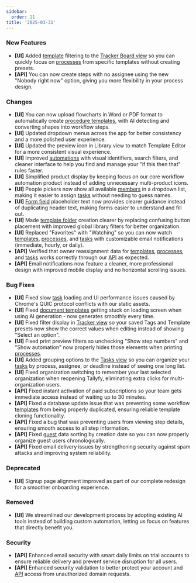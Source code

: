 ```yaml
---
sidebar:
  order: 11
title: '2025-03-31'
---
```


### New Features

- **[UI]** Added [template](/products/pro/documenting/templates/) filtering to the [Tracker Board view](/products/pro/tracking-and-tasks/tracker-view/) so you can quickly focus on [processes](/products/pro/tracking-and-tasks/processes/) from specific templates without creating presets.
- **[API]** You can now create steps with no assignee using the new "Nobody right now" option, giving you more flexibility in your process design.

### Changes

- **[UI]** You can now upload flowcharts in Word or PDF format to automatically create [procedure templates](/products/pro/documenting/templates/), with AI detecting and converting shapes into workflow steps.
- **[UI]** Updated dropdown menus across the app for better consistency and a more polished user experience.
- **[UI]** Updated the preview icon in Library view to match Template Editor for a more consistent visual experience.
- **[UI]** Improved [automations](/products/pro/documenting/templates/automations/) with visual identifiers, search filters, and cleaner interface to help you find and manage your "if this then that" rules faster.
- **[UI]** Simplified product display by keeping focus on our core workflow automation product instead of adding unnecessary multi-product icons.
- **[UI]** People pickers now show all available [members](/products/pro/documenting/members/) in a dropdown list, making it easier to assign [tasks](/products/pro/tracking-and-tasks/tasks/) without needing to guess names.
- **[UI]** [Form field](/products/pro/tracking-and-tasks/tasks/what-are-form-fields-in-tallyfy/) placeholder text now provides clearer guidance instead of duplicating header text, making forms easier to understand and fill out.
- **[UI]** Made [template folder](/products/pro/documenting/templates/organize-templates-into-folders/) creation clearer by replacing confusing button placement with improved global library filters for better organization.
- **[UI]** Replaced "Favorites" with "Watching" so you can now watch [templates](/products/pro/documenting/templates/), [processes](/products/pro/tracking-and-tasks/processes/), and [tasks](/products/pro/tracking-and-tasks/tasks/) with customizable email notifications (immediate, hourly, or daily).
- **[API]** Verified that owner reassignment data for [templates](/products/pro/documenting/templates/), [processes](/products/pro/tracking-and-tasks/processes/), and [tasks](/products/pro/tracking-and-tasks/tasks/) works correctly through our [API](/products/pro/integrations/open-api/) as expected.
- **[API]** Email notifications now feature a cleaner, more professional design with improved mobile display and no horizontal scrolling issues.

### Bug Fixes

- **[UI]** Fixed slow [task](/products/pro/tracking-and-tasks/tasks/) loading and UI performance issues caused by Chrome's QUIC protocol conflicts with our static assets.
- **[UI]** Fixed [document templates](/products/pro/documenting/documents/) getting stuck on loading screen when using AI generation - now generates smoothly every time.
- **[UI]** Fixed filter display in [Tracker view](/products/pro/tracking-and-tasks/tracker-view/) so your saved Tags and Template presets now show the correct values when editing instead of showing "Select an option".
- **[UI]** Fixed print preview filters so unchecking "Show step numbers" and "Show automation" now properly hides those elements when printing [processes](/products/pro/tracking-and-tasks/processes/).
- **[UI]** Added grouping options to the [Tasks view](/products/pro/tracking-and-tasks/tasks-view/) so you can organize your [tasks](/products/pro/tracking-and-tasks/tasks/) by process, assignee, or deadline instead of seeing one long list.
- **[UI]** Fixed organization switching to remember your last selected organization when reopening Tallyfy, eliminating extra clicks for multi-organization users.
- **[API]** Fixed instant activation of paid subscriptions so your team gets immediate access instead of waiting up to 30 minutes.
- **[API]** Fixed a database update issue that was preventing some workflow [templates](/products/pro/documenting/templates/) from being properly duplicated, ensuring reliable template cloning functionality.
- **[API]** Fixed a bug that was preventing users from viewing step details, ensuring smooth access to all step information.
- **[API]** Fixed [guest](/products/pro/documenting/guests/) data sorting by creation date so you can now properly organize guest users chronologically.
- **[API]** Fixed email delivery issues by strengthening security against spam attacks and improving system reliability.

### Deprecated

- **[UI]** Signup page alignment improved as part of our complete redesign for a smoother onboarding experience.

### Removed

- **[UI]** We streamlined our development process by adopting existing AI tools instead of building custom automation, letting us focus on features that directly benefit you.

### Security

- **[API]** Enhanced email security with smart daily limits on trial accounts to ensure reliable delivery and prevent service disruption for all users.
- **[API]** Enhanced security validation to better protect your account and [API](/products/pro/integrations/open-api/) access from unauthorized domain requests.